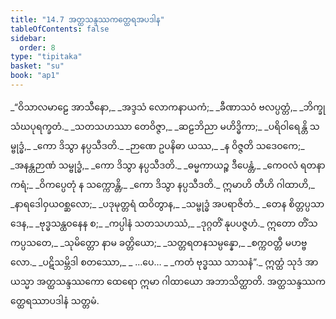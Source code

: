 ```yaml
---
title: "14.7 အတ္ထသန္ဒဿကတ္ထေရအပဒါန"
tableOfContents: false
sidebar:
  order: 8
type: "tipitaka"
basket: "su"
book: "ap1"
---
```



<DynamicBreadcrumb />

<Division number="47" book="ap1">

<Paragraph number="2240" type="verses" book="ap1">
_“ဝိသာလမာဠေ အာသီနော,_  
_အဒ္ဒသံ လောကနာယကံ;_  
_ခီဏာသဝံ ဗလပ္ပတ္တံ,_  
_ဘိက္ခုသံဃပုရက္ခတံ._  

</Paragraph>

</Division>
<Division number="48" book="ap1">

<Paragraph number="2241" type="verses" book="ap1">
_သတသဟဿာ တေဝိဇ္ဇာ,_  
_ဆဠဘိညာ မဟိဒ္ဓိကာ;_  
_ပရိဝါရေန္တိ သမ္ဗုဒ္ဓံ,_  
_ကော ဒိသွာ နပ္ပသီဒတိ._  

</Paragraph>

</Division>
<Division number="49" book="ap1">

<Paragraph number="2242" type="verses" book="ap1">
_ဉာဏေ ဥပနိဓာ ယဿ,_  
_န ဝိဇ္ဇတိ သဒေဝကေ;_  
_အနန္တဉာဏံ သမ္ဗုဒ္ဓံ,_  
_ကော ဒိသွာ နပ္ပသီဒတိ._  

</Paragraph>

</Division>
<Division number="50" book="ap1">

<Paragraph number="2243" type="verses" book="ap1">
_ဓမ္မကာယဉ္စ ဒီပေန္တံ,_  
_ကေဝလံ ရတနာကရံ;_  
_ဝိကပ္ပေတုံ န သက္ကောန္တိ,_  
_ကော ဒိသွာ နပ္ပသီဒတိ._  

</Paragraph>

</Division>
<Division number="51" book="ap1">

<Paragraph number="2244" type="verses" book="ap1">
ဣမာဟိ တီဟိ ဂါထာဟိ,_  
_နာရဒေါဝှယဝစ္ဆလော;_  
_ပဒုမုတ္တရံ ထဝိတွာန,_  
_သမ္ဗုဒ္ဓံ အပရာဇိတံ._  

</Paragraph>

</Division>
<Division number="52" book="ap1">

<Paragraph number="2245" type="verses" book="ap1">
_တေန စိတ္တပ္ပသာဒေန,_  
_ဗုဒ္ဓသန္ထဝနေန စ;_  
_ကပ္ပါနံ သတသဟဿံ,_  
_ဒုဂ္ဂတိံ နုပပဇ္ဇဟံ._  

</Paragraph>

</Division>
<Division number="53" book="ap1">

<Paragraph number="2246" type="verses" book="ap1">
ဣတော တိံသကပ္ပသတေ,_  
_သုမိတ္တော နာမ ခတ္တိယော;_  
_သတ္တရတနသမ္ပန္နော,_  
_စက္ကဝတ္တီ မဟဗ္ဗလော._  

</Paragraph>

</Division>
<Division number="54" book="ap1">

<Paragraph number="2247" type="verses" book="ap1">
_ပဋိသမ္ဘိဒါ စတဿော,_  
_ …ပေ… _  
_ကတံ ဗုဒ္ဓဿ သာသနံ”._  

</Paragraph>

<Paragraph number="2248" book="ap1">
ဣတ္ထံ သုဒံ အာယသ္မာ အတ္ထသန္ဒဿကော ထေရော ဣမာ ဂါထာယော အဘာသိတ္ထာတိ.

</Paragraph>
</Division>

<Paragraph number="2249" type="center" book="ap1">
အတ္ထသန္ဒဿကတ္ထေရဿာပဒါနံ သတ္တမံ.
</Paragraph>
